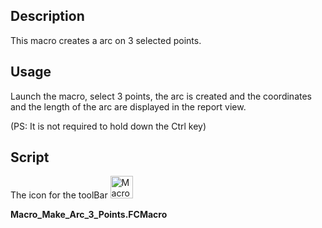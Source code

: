 <languages/>
<translate>
<!--T:1-->
{{Macro
|Name=Macro Make Arc 3 Points
|Icon=Macro_Make_Arc_3_Points.png
|Description=Creates a arc from 3 selected points.
|Author=Mario52
|Version=02.00
|Date=2019-07-29
|FCVersion=All
|Download=[https://www.freecadweb.org/wiki/images/9/92/Macro_Make_Arc_3_Points.png ToolBar Icon]
}}

==Description== <!--T:2-->
This macro creates a arc on 3 selected points.

==Usage== <!--T:3-->
Launch the macro, select 3 points, the arc is created and the coordinates and the length of the arc are displayed in the report view.

<!--T:5-->
(PS: It is not required to hold down the Ctrl key)

==Script== <!--T:4-->
The icon for the toolBar [[File:Macro Make Arc 3 Points.png|36px]]

</translate>
'''Macro_Make_Arc_3_Points.FCMacro''' 

{{MacroCode|code=
# -*- coding: utf-8 -*-
from FreeCAD import Base

__title__   = "Macro_Make_Arc_3_points"
__author__  = "Mario52"
__url__     = "http://www.freecadweb.org/index-fr.html"
__version__ = "00.02"
__date__    = "29/07/2019"

global selected; selected = []
App = FreeCAD

class SelObserver:
    print( "Create Arc to 3 points ...")
    def addSelection(self,doc,obj,sub,pnt):  # Selection 
        global selected
        selected.append(pnt)
        if len(selected) == 1:
            print( "Point 1 : ",FreeCAD.Vector(selected[0]))
        elif len(selected) == 2:
            print( "Point 2 : ",FreeCAD.Vector(selected[1]))
        elif len(selected) == 3:
            print( "Point 3 : ",FreeCAD.Vector(selected[2]))
            try:
                C1 = Part.Arc(FreeCAD.Vector(selected[0]),FreeCAD.Vector(selected[1]),FreeCAD.Vector(selected[2]))
                S1 = Part.Shape([C1])
                W = Part.Wire(S1.Edges)
                Part.show(W)
                App.ActiveDocument.ActiveObject.Label   = "Arc_3_Points"
                print( "Length  : ",W.Length)
            except Exception:
                print( "Three points are collinear or bad selection")
            del selected[:]
            FreeCADGui.Selection.removeObserver(s)
            print( "End Make_Arc_3_Points")
            print( "_____________________")

s=SelObserver()
FreeCADGui.Selection.addObserver(s)


}}